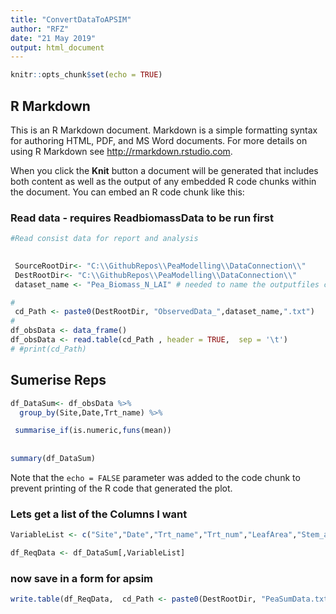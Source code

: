 ```yaml
---
title: "ConvertDataToAPSIM"
author: "RFZ"
date: "21 May 2019"
output: html_document
---
```




```r
knitr::opts_chunk$set(echo = TRUE)
```

## R Markdown

This is an R Markdown document. Markdown is a simple formatting syntax for authoring HTML, PDF, and MS Word documents. For more details on using R Markdown see <http://rmarkdown.rstudio.com>.

When you click the **Knit** button a document will be generated that includes both content as well as the output of any embedded R code chunks within the document. You can embed an R code chunk like this:


### Read data - requires ReadbiomassData to be run first


```r
#Read consist data for report and analysis

 
 SourceRootDir<- "C:\\GithubRepos\\PeaModelling\\DataConnection\\"
 DestRootDir<- "C:\\GithubRepos\\PeaModelling\\DataConnection\\"
 dataset_name <- "Pea_Biomass_N_LAI" # needed to name the outputfiles consistently (labels, consistent and apsim .txt)

# 
 cd_Path <- paste0(DestRootDir, "ObservedData_",dataset_name,".txt")
# 
df_obsData <- data_frame()
df_obsData <- read.table(cd_Path , header = TRUE,  sep = '\t')
# #print(cd_Path)


```

## Sumerise Reps


```r

df_DataSum<- df_obsData %>% 
  group_by(Site,Date,Trt_name) %>%  

 summarise_if(is.numeric,funs(mean))
  
   
summary(df_DataSum)


```

Note that the `echo = FALSE` parameter was added to the code chunk to prevent printing of the R code that generated the plot.

### Lets get a list of the Columns I want

```r
VariableList <- c("Site","Date","Trt_name","Trt_num","LeafArea","Stem_area","Pod_area","AboveGroundWt","leafLiveWt","StemLiveWt","DeadWt","PodLiveWt","GrainWt","GrainLiveWt","LeafNConc","leafN","StemNConc","StemN","GrainNConc")

df_ReqData <- df_DataSum[,VariableList]

```

### now save in a form for apsim

```r
write.table(df_ReqData,  cd_Path <- paste0(DestRootDir, "PeaSumData.txt"), row.names = F, quote = F, sep = '\t')
```

